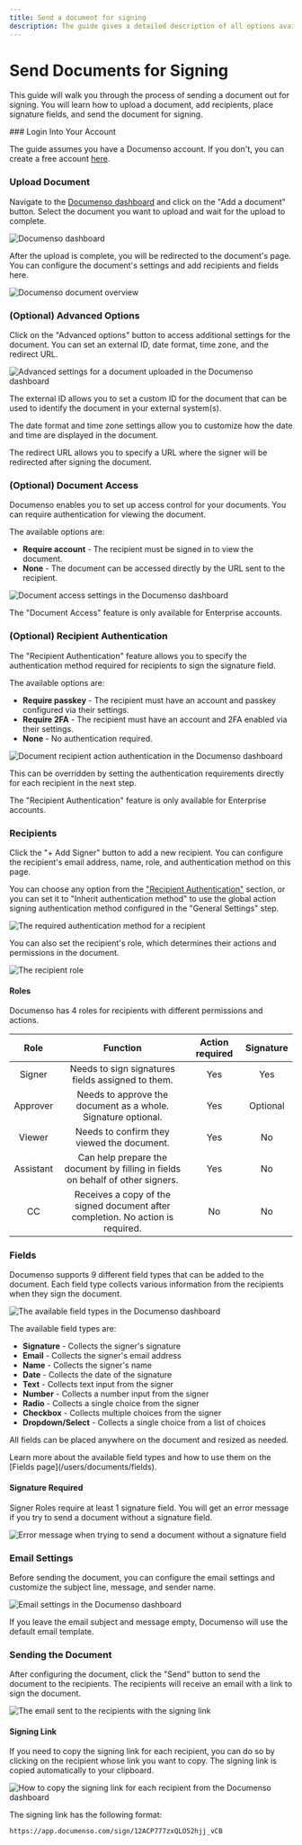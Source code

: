 ```yaml
---
title: Send a document for signing
description: The guide gives a detailed description of all options available when sending out a document for signing.
---
```



# Send Documents for Signing

This guide will walk you through the process of sending a document out for signing. You will learn how to upload a document, add recipients, place signature fields, and send the document for signing.

<Steps>
### Login Into Your Account

The guide assumes you have a Documenso account. If you don't, you can create a free account [here](https://documen.so/free-docs).

### Upload Document

Navigate to the [Documenso dashboard](https://app.documenso.com/documents) and click on the "Add a document" button. Select the document you want to upload and wait for the upload to complete.

![Documenso dashboard](/document-signing/documenso-documents-dashboard.webp)

After the upload is complete, you will be redirected to the document's page. You can configure the document's settings and add recipients and fields here.

![Documenso document overview](/document-signing/documenso-uploaded-document.webp)

### (Optional) Advanced Options

Click on the "Advanced options" button to access additional settings for the document. You can set an external ID, date format, time zone, and the redirect URL.

![Advanced settings for a document uploaded in the Documenso dashboard](/document-signing/documenso-uploaded-document-advanced-options.webp)

The external ID allows you to set a custom ID for the document that can be used to identify the document in your external system(s).

The date format and time zone settings allow you to customize how the date and time are displayed in the document.

The redirect URL allows you to specify a URL where the signer will be redirected after signing the document.

### (Optional) Document Access

Documenso enables you to set up access control for your documents. You can require authentication for viewing the document.

The available options are:

- **Require account** - The recipient must be signed in to view the document.
- **None** - The document can be accessed directly by the URL sent to the recipient.

![Document access settings in the Documenso dashboard](/document-signing/documenso-enterprise-document-access.webp)

<Callout type="info">
  The "Document Access" feature is only available for Enterprise accounts.
</Callout>

### (Optional) Recipient Authentication

The "Recipient Authentication" feature allows you to specify the authentication method required for recipients to sign the signature field.

The available options are:

- **Require passkey** - The recipient must have an account and passkey configured via their settings.
- **Require 2FA** - The recipient must have an account and 2FA enabled via their settings.
- **None** - No authentication required.

![Document recipient action authentication in the Documenso dashboard](/document-signing/document-enterprise-recipient-action-authentication.webp)

This can be overridden by setting the authentication requirements directly for each recipient in the next step.

<Callout type="info">
  The "Recipient Authentication" feature is only available for Enterprise accounts.
</Callout>

### Recipients

Click the "+ Add Signer" button to add a new recipient. You can configure the recipient's email address, name, role, and authentication method on this page.

You can choose any option from the ["Recipient Authentication"](#optional-recipient-authentication) section, or you can set it to "Inherit authentication method" to use the global action signing authentication method configured in the "General Settings" step.

![The required authentication method for a recipient](/document-signing/documenso-document-recipient-authentication-method.webp)

You can also set the recipient's role, which determines their actions and permissions in the document.

![The recipient role](/document-signing/documenso-document-recipient-role.webp)

#### Roles

Documenso has 4 roles for recipients with different permissions and actions.

|   Role    |                                    Function                                     | Action required | Signature |
| :-------: | :-----------------------------------------------------------------------------: | :-------------: | :-------: |
|  Signer   |                Needs to sign signatures fields assigned to them.                |       Yes       |    Yes    |
| Approver  |          Needs to approve the document as a whole. Signature optional.          |       Yes       | Optional  |
|  Viewer   |                   Needs to confirm they viewed the document.                    |       Yes       |    No     |
| Assistant | Can help prepare the document by filling in fields on behalf of other signers.  |       Yes       |    No     |
|    CC     | Receives a copy of the signed document after completion. No action is required. |       No        |    No     |

### Fields

Documenso supports 9 different field types that can be added to the document. Each field type collects various information from the recipients when they sign the document.

![The available field types in the Documenso dashboard](/document-signing/documenso-document-fields.webp)

The available field types are:

- **Signature** - Collects the signer's signature
- **Email** - Collects the signer's email address
- **Name** - Collects the signer's name
- **Date** - Collects the date of the signature
- **Text** - Collects text input from the signer
- **Number** - Collects a number input from the signer
- **Radio** - Collects a single choice from the signer
- **Checkbox** - Collects multiple choices from the signer
- **Dropdown/Select** - Collects a single choice from a list of choices

All fields can be placed anywhere on the document and resized as needed.

<Callout type="info">
  Learn more about the available field types and how to use them on the [Fields
  page](/users/documents/fields).
</Callout>

#### Signature Required

Signer Roles require at least 1 signature field. You will get an error message if you try to send a document without a signature field.

![Error message when trying to send a document without a signature field](/document-signing/documenso-no-signature-field-found.webp)

### Email Settings

Before sending the document, you can configure the email settings and customize the subject line, message, and sender name.

![Email settings in the Documenso dashboard](/document-signing/documenso-document-email-settings.webp)

If you leave the email subject and message empty, Documenso will use the default email template.

### Sending the Document

After configuring the document, click the "Send" button to send the document to the recipients. The recipients will receive an email with a link to sign the document.

![The email sent to the recipients with the signing link](/document-signing/documenso-sign-email.webp)

#### Signing Link

If you need to copy the signing link for each recipient, you can do so by clicking on the recipient whose link you want to copy. The signing link is copied automatically to your clipboard.

![How to copy the signing link for each recipient from the Documenso dashboard](/document-signing/documenso-signing-links.webp)

The signing link has the following format:

```bash
https://app.documenso.com/sign/12ACP777zxQLO52hjj_vCB
```

</Steps>
